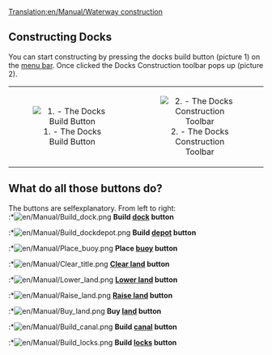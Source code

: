 [[Translation:en/Manual/Waterway construction]]
==Constructing Docks==
You can start constructing by pressing the docks build button (picture 1) on the [[en/Manual/Game interface|menu bar]]. Once clicked the Docks Construction toolbar pops up (picture 2).

{| align=center
| width="50%" align="center"|[[File:en/Manual/Manual html m2cc0c4cd.png|center|frame|1. - The Docks Build Button]]
| width="50%" align="center"|[[File:en/Manual/Dock toolbar.png|center|frame|2. - The Docks Construction Toolbar]]
|}

==What do all those buttons do?==
The buttons are selfexplanatory. From left to right:<br>
:*[[File:en/Manual/Build dock.png]] '''Build [[en/Manual/Water Transport Tiles|dock]] button'''
:*[[File:en/Manual/Build dockdepot.png]] '''Build [[en/Manual/Depots|depot]] button'''
:*[[File:en/Manual/Place buoy.png]] '''Place [[en/Manual/Water Transport Tiles|buoy]] button'''
:*[[File:en/Manual/Clear title.png]] '''[[en/Manual/Landscaping|Clear land]] button'''
:*[[File:en/Manual/Lower land.png]] '''[[en/Manual/Landscaping|Lower land]] button'''
:*[[File:en/Manual/Raise land.png]] '''[[en/Manual/Landscaping|Raise land]] button'''
:*[[File:en/Manual/Buy land.png]] '''Buy [[en/Manual/Land|land]] button'''
:*[[File:en/Manual/Build canal.png]] '''Build [[en/Manual/Water Transport Tiles|canal]] button'''
:*[[File:en/Manual/Build locks.png]] '''Build [[en/Manual/Water Transport Tiles|locks]] button'''
